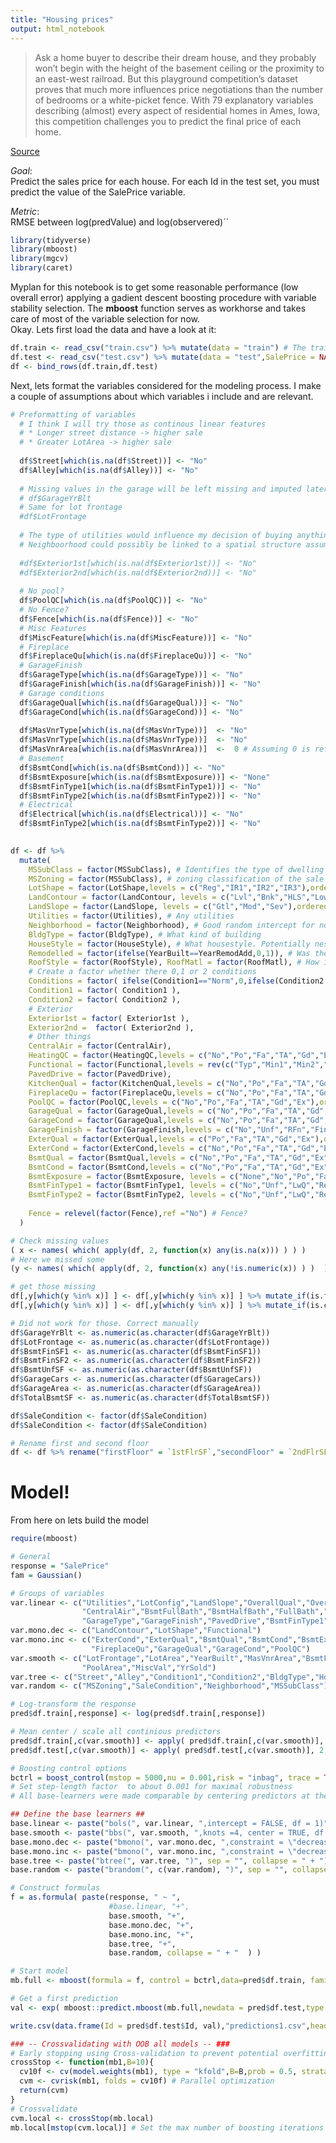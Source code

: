 ```yaml
---
title: "Housing prices"
output: html_notebook
---
```


> Ask a home buyer to describe their dream house, and they probably won't begin with the height of the basement ceiling or the proximity to an east-west railroad. But this playground competition's dataset proves that much more influences price negotiations than the number of bedrooms or a white-picket fence.
With 79 explanatory variables describing (almost) every aspect of residential homes in Ames, Iowa, this competition challenges you to predict the final price of each home.

[Source](https://www.kaggle.com/c/house-prices-advanced-regression-techniques)


*Goal*:<br>
Predict the sales price for each house. For each Id in the test set, you must predict the value of the SalePrice variable. 

*Metric*: <br>RMSE between log(predValue) and log(observered)´´


```r
library(tidyverse)
library(mboost)
library(mgcv)
library(caret)
```

Myplan for this notebook is to get some reasonable performance (low overall error) applying a gadient descent boosting procedure with variable stability selection. The **mboost** function serves as workhorse and takes care of most of the variable selection for now. 
<br>
Okay. Lets first load the data and have a look at it:

```r
df.train <- read_csv("train.csv") %>% mutate(data = "train") # The training dataset
df.test <- read_csv("test.csv") %>% mutate(data = "test",SalePrice = NA) # The testing dataset
df <- bind_rows(df.train,df.test)

```

Next, lets format the variables considered for the modeling process. I make a couple of assumptions about which variables i include and are relevant.

```r
# Preformatting of variables
  # I think I will try those as continous linear features
  # * Longer street distance -> higher sale
  # * Greater LotArea -> higher sale
  
  df$Street[which(is.na(df$Street))] <- "No"
  df$Alley[which(is.na(df$Alley))] <- "No"
  
  # Missing values in the garage will be left missing and imputed later
  # df$GarageYrBlt
  # Same for lot frontage
  #df$LotFrontage
  
  # The type of utilities would influence my decision of buying anything
  # Neighboorhood could possibly be linked to a spatial structure assuming that closer neighb. have similar prices
  
  #df$Exterior1st[which(is.na(df$Exterior1st))] <- "No"
  #df$Exterior2nd[which(is.na(df$Exterior2nd))] <- "No"
  
  # No pool?
  df$PoolQC[which(is.na(df$PoolQC))] <- "No"
  # No Fence?
  df$Fence[which(is.na(df$Fence))] <- "No"
  # Misc Features
  df$MiscFeature[which(is.na(df$MiscFeature))] <- "No"
  # Fireplace
  df$FireplaceQu[which(is.na(df$FireplaceQu))] <- "No"
  # GarageFinish
  df$GarageType[which(is.na(df$GarageType))] <- "No"
  df$GarageFinish[which(is.na(df$GarageFinish))] <- "No"
  # Garage conditions
  df$GarageQual[which(is.na(df$GarageQual))] <- "No"
  df$GarageCond[which(is.na(df$GarageCond))] <- "No"
  
  df$MasVnrType[which(is.na(df$MasVnrType))]  <- "No"
  df$MasVnrType[which(is.na(df$MasVnrType))]  <- "No"
  df$MasVnrArea[which(is.na(df$MasVnrArea))]  <-  0 # Assuming 0 is reflectant of no areal
  # Basement
  df$BsmtCond[which(is.na(df$BsmtCond))] <- "No"
  df$BsmtExposure[which(is.na(df$BsmtExposure))] <- "None"
  df$BsmtFinType1[which(is.na(df$BsmtFinType1))] <- "No"
  df$BsmtFinType2[which(is.na(df$BsmtFinType2))] <- "No"
  # Electrical
  df$Electrical[which(is.na(df$Electrical))] <- "No"
  df$BsmtFinType2[which(is.na(df$BsmtFinType2))] <- "No"
  

df <- df %>% 
  mutate(
    MSSubClass = factor(MSSubClass), # Identifies the type of dwelling involved in the sale
    MSZoning = factor(MSSubClass), # zoning classification of the sale
    LotShape = factor(LotShape,levels = c("Reg","IR1","IR2","IR3"),ordered = T), # Ordered factor of irregularity
    LandContour = factor(LandContour, levels = c("Lvl","Bnk","HLS","Low"),ordered = T),# Ordered factor of the property flatness
    LandSlope = factor(LandSlope, levels = c("Gtl","Mod","Sev"),ordered = T), # "Landslope of property"
    Utilities = factor(Utilities), # Any utilities
    Neighborhood = factor(Neighborhood), # Good random intercept for now
    BldgType = factor(BldgType), # What kind of building
    HouseStyle = factor(HouseStyle), # What housestyle. Potentially nested in building type
    Remodelled = factor(ifelse(YearBuilt==YearRemodAdd,0,1)), # Was the house remodelled ?
    RoofStyle = factor(RoofStyle), RoofMatl = factor(RoofMatl), # How is the roof?
    # Create a factor whether there 0,1 or 2 conditions
    Conditions = factor( ifelse(Condition1=="Norm",0,ifelse(Condition2!="Norm",2,1)) ), # 
    Condition1 = factor( Condition1 ),
    Condition2 = factor( Condition2 ),
    # Exterior
    Exterior1st = factor( Exterior1st ),
    Exterior2nd =  factor( Exterior2nd ),
    # Other things
    CentralAir = factor(CentralAir),
    HeatingQC = factor(HeatingQC,levels = c("No","Po","Fa","TA","Gd","Ex"),ordered = T),
    Functional = factor(Functional,levels = rev(c("Typ","Min1","Min2","Mod","Maj1","Maj2","Sev","Sal")),ordered = T),
    PavedDrive = factor(PavedDrive),
    KitchenQual = factor(KitchenQual,levels = c("No","Po","Fa","TA","Gd","Ex"),ordered = T),
    FireplaceQu = factor(FireplaceQu,levels = c("No","Po","Fa","TA","Gd","Ex"),ordered = T),
    PoolQC = factor(PoolQC,levels = c("No","Po","Fa","TA","Gd","Ex"),ordered = T), # Pool good
    GarageQual = factor(GarageQual,levels = c("No","Po","Fa","TA","Gd","Ex"),ordered = T),
    GarageCond = factor(GarageQual,levels = c("No","Po","Fa","TA","Gd","Ex"),ordered = T),
    GarageFinish = factor(GarageFinish,levels = c("No","Unf","RFn","Fin")),
    ExterQual = factor(ExterQual,levels = c("Po","Fa","TA","Gd","Ex"),ordered = T),
    ExterCond = factor(ExterCond,levels = c("No","Po","Fa","TA","Gd","Ex"),ordered = T),
    BsmtQual = factor(BsmtQual,levels = c("No","Po","Fa","TA","Gd","Ex"),ordered = T),
    BsmtCond = factor(BsmtCond,levels = c("No","Po","Fa","TA","Gd","Ex"),ordered = T),
    BsmtExposure = factor(BsmtExposure, levels = c("None","No","Po","Fa","TA","Gd","Ex"),ordered = T),
    BsmtFinType1 = factor(BsmtFinType1, levels = c("No","Unf","LwQ","Rec","BLQ","ALQ","GLQ" )),
    BsmtFinType2 = factor(BsmtFinType2, levels = c("No","Unf","LwQ","Rec","BLQ","ALQ","GLQ" )),
    
    Fence = relevel(factor(Fence),ref ="No") # Fence?
  )

# Check missing values
( x <- names( which( apply(df, 2, function(x) any(is.na(x))) ) ) )
# Here we missed some
(y <- names( which( apply(df, 2, function(x) any(!is.numeric(x)) ) )  ) ) # All non-numeric columns

# get those missing
df[,y[which(y %in% x)] ] <- df[,y[which(y %in% x)] ] %>% mutate_if(is.factor,as.character) %>%  replace(is.na(.),values =  "No")
df[,y[which(y %in% x)] ] <- df[,y[which(y %in% x)] ] %>% mutate_if(is.character,as.factor) # Convert back

# Did not work for those. Correct manually
df$GarageYrBlt <- as.numeric(as.character(df$GarageYrBlt))
df$LotFrontage <- as.numeric(as.character(df$LotFrontage))
df$BsmtFinSF1 <- as.numeric(as.character(df$BsmtFinSF1))
df$BsmtFinSF2 <- as.numeric(as.character(df$BsmtFinSF2))
df$BsmtUnfSF <- as.numeric(as.character(df$BsmtUnfSF))
df$GarageCars <- as.numeric(as.character(df$GarageCars))
df$GarageArea <- as.numeric(as.character(df$GarageArea))
df$TotalBsmtSF <- as.numeric(as.character(df$TotalBsmtSF))

df$SaleCondition <- factor(df$SaleCondition)
df$SaleCondition <- factor(df$SaleCondition)

# Rename first and second floor
df <- df %>% rename("firstFloor" = `1stFlrSF`,"secondFloor" = `2ndFlrSF`,"thirdPorch" = `3SsnPorch` )
```

# Model!
From here on lets build the model

```r
require(mboost)

# General
response = "SalePrice"
fam = Gaussian()

# Groups of variables 
var.linear <- c("Utilities","LotConfig","LandSlope","OverallQual","OverallCond","Conditions","Remodelled","MasVnrType","Foundation",
                "CentralAir","BsmtFullBath","BsmtHalfBath","FullBath","HalfBath","Bedroom","Kitchen","TotRmsAbvGrd","Fireplaces",
                "GarageType","GarageFinish","PavedDrive","BsmtFinType1","BsmtFinType2","Fence")
var.mono.dec <- c("LandContour","LotShape","Functional")
var.mono.inc <- c("ExterCond","ExterQual","BsmtQual","BsmtCond","BsmtExposure","HeatingQC","KitchenQual",
                  "FireplaceQu","GarageQual","GarageCond","PoolQC")
var.smooth <- c("LotFrontage","LotArea","YearBuilt","MasVnrArea","BsmtFinSF1","BsmtFinSF2","BsmtUnfSF","TotalBsmtSF","firstFloor","secondFloor","LowQualFinSF","GrLivArea","GarageYrBlt","GarageCars","GarageArea","WoodDeckSF","OpenPorchSF","EnclosedPorch","thirdPorch","ScreenPorch",
                "PoolArea","MiscVal","YrSold")
var.tree <- c("Street","Alley","Condition1","Condition2","BldgType","HouseStyle","RoofStyle","RoofMatl","Exterior1st","Exterior2nd","Heating","Electrical","MiscFeature","SaleType")
var.random <- c("MSZoning","SaleCondition","Neighborhood","MSSubClass") # To accompany for spatial and type structure

# Log-transform the response
pred$df.train[,response] <- log(pred$df.train[,response])

# Mean center / scale all continious predictors
pred$df.train[,c(var.smooth)] <- apply( pred$df.train[,c(var.smooth)], 2, function(y) { scale(y,center = TRUE, scale = F) } )
pred$df.test[,c(var.smooth)] <- apply( pred$df.test[,c(var.smooth)], 2, function(y) { scale(y,center = TRUE, scale = F) } )

# Boosting control options
bctrl = boost_control(mstop = 5000,nu = 0.001,risk = "inbag", trace = TRUE)
# Set step-length factor  to about 0.001 for maximal robustness  
# All base-learners were made comparable by centering predictors at the beginning and using the same degrees of freedom for all base-learners 

## Define the base learners ##
base.linear <- paste("bols(", var.linear, ",intercept = FALSE, df = 1)", sep = "", collapse = " + ")
base.smooth <- paste("bbs(", var.smooth, ",knots =4, center = TRUE, df = 1)", sep = "", collapse = " + ")
base.mono.dec <- paste("bmono(", var.mono.dec, ",constraint = \"decreasing\", df = 1)", sep = "", collapse = " + ")
base.mono.inc <- paste("bmono(", var.mono.inc, ",constraint = \"decreasing\", df = 1)", sep = "", collapse = " + ")
base.tree <- paste("btree(", var.tree, ")", sep = "", collapse = " + ")
base.random <- paste("brandom(", c(var.random), ")", sep = "", collapse = " + ")

# Construct formulas
f = as.formula( paste(response, " ~ ",
                      #base.linear, "+",
                      base.smooth, "+",
                      base.mono.dec, "+",
                      base.mono.inc, "+",
                      base.tree, "+",
                      base.random, collapse = " + "  ) )

# Start model
mb.full <- mboost(formula = f, control = bctrl,data=pred$df.train, family=fam)

# Get a first prediction
val <- exp( mboost::predict.mboost(mb.full,newdata = pred$df.test,type = "response") )

write.csv(data.frame(Id = pred$df.test$Id, val),"predictions1.csv",header=TRUE)

### -- Crossvalidating with OOB all models -- ###
# Early stopping using Cross-validation to prevent potential overfitting the model
crossStop <- function(mb1,B=10){
  cv10f <- cv(model.weights(mb1), type = "kfold",B=B,prob = 0.5, strata = pred[mb1$rownames,"bcr"] ) 
  cvm <- cvrisk(mb1, folds = cv10f) # Parallel optimization
  return(cvm)
}
# Crossvalidate
cvm.local <- crossStop(mb.local)
mb.local[mstop(cvm.local)] # Set the max number of boosting iterations



```

